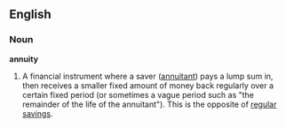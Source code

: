 ==English==
===Noun===
'''annuity'''
#A financial instrument where a saver ([[annuitant]]) pays a lump sum in, then receives a smaller fixed amount of money back regularly over a certain fixed period (or sometimes a vague period such as "the remainder of the life of the annuitant"). This is the opposite of [[regular savings]].